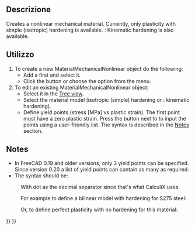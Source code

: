 <languages/>

{{Docnav/it
|[[FEM_MaterialFluid/it|Materiale per fluidi]]
|[[FEM_MaterialReinforced/it|Materiale rinforzato]]
|[[FEM_Workbench/it|FEM]]
|IconL=FEM_MaterialFluid.png
|IconR=FEM_MaterialReinforced.svg
|IconC=Workbench_FEM.svg
}}

<div class="mw-translate-fuzzy">
{{GuiCommand/it|Name=FEM_MaterialMechanicalNonlinear|Name/it=FEM Materiale non lineare|MenuLocation= Modello → Materiale non lineare||Workbenches=[[FEM_Workbench/it|FEM]]|Shortcut=|SeeAlso=[[FEM_tutorial/it|Tutorial FEM]]}}
</div>

<span id="Description"></span>
==Descrizione==

Creates a nonlinear mechanical material. Currently, only plasticity with simple (isotropic) hardening is available. {{Version|1.0}}: Kinematic hardening is also available.

<span id="Usage"></span>
==Utilizzo==

# To create a new MaterialMechanicalNonlinear object do the following:
#* Add a {{Button|[[Image:FEM_MaterialSolid.svg|16px]] [[FEM_MaterialSolid|Material for solid]]}} first and select it.
#* Click the {{Button|[[Image:FEM MaterialMechanicalNonlinear.svg|16px]] [[FEM MaterialMechanicalNonlinear|Nonlinear mechanical material]]}} button or choose the {{MenuCommand|Model → Materials → [[Image:FEM_MaterialMechanicalNonlinear.svg|16px]] Nonlinear mechanical material‏‎}} option from the menu.
# To edit an existing MaterialMechanicalNonlinear object:
#* Select it in the [[Tree_view|Tree view]].
#* Select the material model (isotropic (simple) hardening or {{Version|1.0}}: kinematic hardening).
#* Define yield points (stress [MPa] vs plastic strain). The first point must have a zero plastic strain. Press the {{Button|...}} button next to {{PropertyData|Yield Points}} to input the points using a user-friendly list. The syntax is described in the [[#Notes|Notes]] section.

==Notes==

* In FreeCAD 0.19 and older versions, only 3 yield points can be specified. Since version 0.20 a list of yield points can contain as many as required.
* The syntax should be:

: {{Code|code=
stress_1, 0
stress_2, plastic_strain_2
...
}}

: With dot as the decimal separator since that's what CalculiX uses.

: For example to define a bilinear model with hardening for S275 steel:

: {{Code|code=
275, 0
490, 0.2
}}

: Or, to define perfect plasticity with no hardening for this material:

: {{Code|code=
275, 0
}}


{{Docnav/it
|[[FEM_MaterialFluid/it|Materiale per fluidi]]
|[[FEM_MaterialReinforced/it|Materiale rinforzato]]
|[[FEM_Workbench/it|FEM]]
|IconL=FEM_MaterialFluid.png
|IconR=FEM_MaterialReinforced.svg
|IconC=Workbench_FEM.svg
}}

{{FEM Tools navi{{#translation:}}}}
{{Userdocnavi{{#translation:}}}}